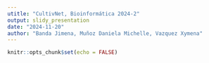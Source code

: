 ```yaml
---
utitle: "CultivNet, Bioinformática 2024-2"
output: slidy_presentation
date: "2024-11-20"
author: "Banda Jimena, Muñoz Daniela Michelle, Vazquez Xymena"
---
```


```r
knitr::opts_chunk$set(echo = FALSE)
```

## 


